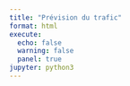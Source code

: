 ```yaml
---
title: "Prévision du trafic"
format: html
execute:
  echo: false
  warning: false
  panel: true
jupyter: python3
---
```














<!-- 
<p>Sélectionnez le jour pour lequel vous souhaitez visualiser la prévision du trafic : </p>

<div id="button-container">
  <button onclick="showMap('monday_map.html')">LUNDI</button>
  <button onclick="showMap('tuesday_map.html')">MARDI</button>
  <button onclick="showMap('wednesday_map.html')">MERCREDI</button>
  <button onclick="showMap('thursday_map.html')">JEUDI</button>
  <button onclick="showMap('friday_map.html')">VENDREDI</button>
  <button onclick="showMap('saturday_map.html')">SAMEDI</button>
  <button onclick="showMap('sunday_map.html')">DIMANCHE</button>
</div>

<style>
  button {color: white}
</style>

<div id="map-container">
  <iframe id="map-frame" src="" width="800" height="600" style="border: none;"></iframe>
</div>

<script>
  function showMap(mapFile) {
    const iframe = document.getElementById('map-frame');
    iframe.src = `map/${mapFile}`;  // attention dossier map à laisser dans /docs
    }
</script> -->